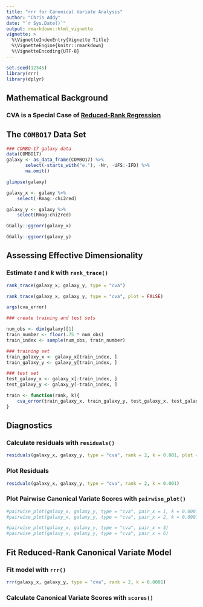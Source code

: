 ```yaml
---
title: "rrr for Canonical Variate Analysis"
author: "Chris Addy"
date: "`r Sys.Date()`"
output: rmarkdown::html_vignette
vignette: >
  %\VignetteIndexEntry{Vignette Title}
  %\VignetteEngine{knitr::rmarkdown}
  %\VignetteEncoding{UTF-8}
---
```

 
```r
set.seed(12345)
library(rrr)
library(dplyr)
```

## Mathematical Background

### CVA is a Special Case of [Reduced-Rank Regression](rrr.html)

## The `COMBO17` Data Set

```r
### COMBO-17 galaxy data
data(COMBO17)
galaxy <- as_data_frame(COMBO17) %>%
       select(-starts_with("e."), -Nr, -UFS:-IFD) %>%
       na.omit()

glimpse(galaxy)
```

```r
galaxy_x <- galaxy %>%
	select(-Rmag:-chi2red)

galaxy_y <- galaxy %>%
	select(Rmag:chi2red)
```

```r
GGally::ggcorr(galaxy_x)
```

```r
GGally::ggcorr(galaxy_y)
```

## Assessing Effective Dimensionality

### Estimate $t$ and $k$ with `rank_trace()`

```r
rank_trace(galaxy_x, galaxy_y, type = "cva")
```

```r
rank_trace(galaxy_x, galaxy_y, type = "cva", plot = FALSE)
```

```r
args(cva_error)
```

```r
### create training and test sets

num_obs <- dim(galaxy)[1]
train_number <- floor(.75 * num_obs)
train_index <- sample(num_obs, train_number)

### training set
train_galaxy_x <- galaxy_x[train_index, ]
train_galaxy_y <- galaxy_y[train_index, ]

### test set
test_galaxy_x <- galaxy_x[-train_index, ]
test_galaxy_y <- galaxy_y[-train_index, ]
```

```r
train <- function(rank, k){
	cva_error(train_galaxy_x, train_galaxy_y, test_galaxy_x, test_galaxy_y, rank, type = "cov", k)
}
```

## Diagnostics

### Calculate residuals with `residuals()`

```r
residuals(galaxy_x, galaxy_y, type = "cva", rank = 2, k = 0.001, plot = FALSE)
```

### Plot Residuals

```r
residuals(galaxy_x, galaxy_y, type = "cva", rank = 2, k = 0.001)
```

### Plot Pairwise Canonical Variate Scores with `pairwise_plot()`

```r
#pairwise_plot(galaxy_x, galaxy_y, type = "cva", pair_x = 1, k = 0.0001)
#pairwise_plot(galaxy_x, galaxy_y, type = "cva", pair_x = 2, k = 0.0001)
```

```r
#pairwise_plot(galaxy_x, galaxy_y, type = "cva", pair_x = 3)
#pairwise_plot(galaxy_x, galaxy_y, type = "cva", pair_x = 6)
```

## Fit Reduced-Rank Canonical Variate Model

### Fit model with `rrr()`


```r
rrr(galaxy_x, galaxy_y, type = "cva", rank = 2, k = 0.0001)
```

### Calculate Canonical Variate Scores with `scores()`